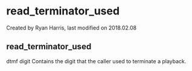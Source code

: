 
# read_terminator_used 

 Created by  Ryan Harris, last modified on 2018.02.08

## read_terminator_used

dtmf digit Contains the digit that the caller used to terminate a playback.


